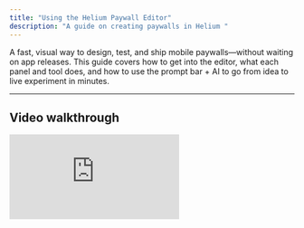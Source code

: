 ```yaml
---
title: "Using the Helium Paywall Editor"
description: "A guide on creating paywalls in Helium "
---
```


A fast, visual way to design, test, and ship mobile paywalls—without waiting on app releases. This guide covers how to get into the editor, what each panel and tool does, and how to use the prompt bar + AI to go from idea to live experiment in minutes.

---

## Video walkthrough

<iframe className="w-full aspect-video rounded-xl" src="https://www.loom.com/embed/ebc6d71e51514722bce2f4352a3a4059?sid=22f325a5-c603-40d3-afc3-16d0b7866c25" title="Editor Loom" frameBorder="0" allow="accelerometer; autoplay; clipboard-write; encrypted-media; gyroscope; picture-in-picture" allowFullScreen />

## 1) Entry points: creating your first paywall

You have three ways to begin after clicking "New Paywall":

### A) Start from a template (simplest)

1. Click **New Paywall** → **Template**
2. Pick a template (single screen, comparison table, trial-first, hero img)
3. Connect the **Products** you want to offer
4. Click **Create**. You’ll land directly in the editor with editable text, images, and pricing placeholders

**Best for:** getting something on-brand and testable in under 5 minutes.

---

### B) Start from a screenshot (AI Agent)

1. Click **New Paywall** → **From Screenshot**.
2. Upload 1 (or more!) screenshots from your app (or a paywall you love)
3. (optional but recommended): Link a public Figma file of the paywall so the agent can get fonts, colors and spacing
4. Add any additional instructions for the agent into the description field, such as brand guidelines, colors to use, and interactive behavior
5. Connect your **Products**
6. The AI reconstructs the design into a ready-to-use paywall
7. Use the **Prompt Bar** or **Element Editor** to tweak copy, styles, and structure

**Best for:** cloning your current paywall or riffing on inspiration from other apps.

---

### C) Start from scratch (advanced)

1. Click **New Paywall** → **From Scratch**
2. Connect your **Products**
3. Build the paywall from the ground up from a prompt
4. Use the **Prompt Bar** to accelerate copy and layout

**Best for:** bespoke designs. Most teams move faster starting from a template or screenshot.

---

## 2) Editor layout and tools

The editor is split into three areas:

### Left: AI Paywall Editor

- **Prompt Bar:** Natural-language commands to change copy, layout, colors, spacing, CTAs, and more.
- \*\*Chat History: \*\*View your chat history from the current session
- \*\*Undo/Redo: \*\*Toggle between old and new versions to view changes live — whichever version you are currently looking at is the one that the AI editor will make changes to!
- **Paywall Settings:** Toggle between AI models, we recommend Claude Sonnet for general use, and GPT 5 for very large changes

### Middle: Canvas & Toolbar (live preview)

- **Canvas:** Pixel-accurate rendering of your paywall as it will appear in-app (pulled OTA via the SDK).
- **Toolbar (bottom):**
  - **Viewports:** Preview common device sizes to ensure your paywall is optimized and working on all phone sizes.
  - **Zoom:** Inspect fine details or zoom-to-fit.
  - **Dark Mode:** View light/dark. **No configuration needed—Helium auto-generates dark styles!**
  - **Reset Preview State:** Returns any multi-step/onboarding flow to the start. Essential when building complex onboarding experiences.
  - **Action Logging:** View tap and navigation events made in the preview. Actions, like Restore, Dismiss, Subscribe are **preconfigured** for you—but great for QA.
  - \*\*Localization Preview: \*\*Price localization, including discount calculations and other math are **preconfigured** for you! But you can view various locales to verify copy, currency formats, etc.
  - **Safe Areas:** Overlay device safe areas (notches, home indicator). Use this to ensure sticky CTAs and headers aren’t clipped.
  - **Element Editor:** Precise, last-mile visual edits—colors, fonts, sizes, weights, spacing, radii, shadows, alignment, and visibility by breakpoint.

> **Note**\
> All changes are delivered over-the-air via the SDK—no app release required. Use **Targeting** + **Experiments** to safely ship and measure impact.

### Top: quick actions

The top bar gives you fast access to the most common actions for configuring your paywall/onboarding flow.

1. **QR code preview**\
   Once you’ve initialized Helium and enabled deep links, click the **QR** button to generate a scannable code. Scan on any device to open this exact paywall (and step) in your app for true on-device QA. Great for checking typography, animations, purchase sheet handoff, and safe-area behavior on real hardware.
2. **Products & Paywall config**\
   Attach or change the products associated with this paywall, set the **default product selection** (e.g., annual vs monthly), and edit the **title/description** that appear next to prices. This is the fastest way to wire pricing without leaving the editor. (You can still use **Offers** on the right panel for deeper setup.)
3. **Configure “Second Try” flow**\
   Show a different paywall if the user:
   - **Dismisses** the paywall (closes it), or
   - **Cancels** at the system purchase sheet (closes it after initiating).

   Use this to present a lighter variant, alternate framing, or a different offer on the second attempt. Pick the trigger(s), choose the follow-up paywall, and save.
4. **Save / Save as copy**
   - **Save** updates the server version and pushes the changes OTA via the SDK.
   - **Save as copy** creates a new **Variant** (ideal for experiments).
5. **Reset (to last saved)**\
   Discards any unsaved edits and reloads the server state from your **last Save**.\
   _Note:_ This is different from **Reset Preview State** in the canvas toolbar, which only resets the internal paywall state back to its initial state.

now for the fun part...

## Prompting:

In Helium, you don't have to manually change colors or adjust margins. Describe the outcome in plain English; the editor generates code diffs and updates your paywall instantly. From idea → preview → **Save** (or **Save as copy**) in a single prompt.

**What a single prompt can do:**

- **Reshape the entire flow:** Switch single → two-step, insert/remove sections (hero, social proof, FAQs, benefits), reorder blocks, or convert to an onboarding experience—no manual wiring.
- **Update visual identity:** Apply brand colors, update typography scale, tighten/loosen spacing rhythm, adjust radii/shadows/gradients, and swap imagery or icons across the layout in one prompt.
- **Add more screens:** Create entire new screens for the user, like an onboarding survey, a multi-step product intro with Lottie files, all with custom transitions.
- **Structure pricing UI:** Set the default plan (e.g., annual), show/hide monthly, add badges like “Save 42%” and “Most popular,” or add contextual notes beneath plans—all generated in one pass.
- **Product-aware edits:** Create copy or visuals that directly refer to the selected product price, period, or discount.
- **Offer-specific variants:** Create variants that only apply to users with introductory offers, highlighting reduced pricing, or trial length, while leaving the standard paywall the same.
- \*\*Add new components: \*\*Customer testimonials, feature comparisons,
- \*\*Incorporate Uploaded Images/Icons: \*\*The editor will be able to see and incorporate any assets you upload such as icons, logos, hero images, or even Lottie animations.
- **Match a Visual Reference:** Upload an image example of a component or paywall you like, and the editor will build based on the image.
- \*\*Animations: \*\*Simply describe the behavior you want, and voila!

**Examples you can paste**

- “Animate the testimonial carousel, have it automatically scroll to the next state if the user hasn't touched it for 5 seconds”
- "Add a 5 question \*\*onboarding survey \*\*with the same visual styles, and customize the final paywall based on if the user is high or low intent, offering our annual plan for high-intent users and weekly for low-intent users."
- “Apply brand colors (primary #0A84FF), make headings semibold, tighten vertical spacing ~12%, and keep the CTA sticky.”
- “Reference the user's timezone and display a countdown timer to the end of the day when the offer expires"

We’re excited to see what you build—have fun with it! We’d love your feedback at [**founders@tryhelium.com**](mailto:founders@tryhelium.com).